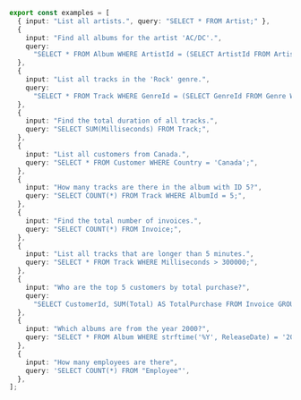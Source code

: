```typescript
export const examples = [
  { input: "List all artists.", query: "SELECT * FROM Artist;" },
  {
    input: "Find all albums for the artist 'AC/DC'.",
    query:
      "SELECT * FROM Album WHERE ArtistId = (SELECT ArtistId FROM Artist WHERE Name = 'AC/DC');",
  },
  {
    input: "List all tracks in the 'Rock' genre.",
    query:
      "SELECT * FROM Track WHERE GenreId = (SELECT GenreId FROM Genre WHERE Name = 'Rock');",
  },
  {
    input: "Find the total duration of all tracks.",
    query: "SELECT SUM(Milliseconds) FROM Track;",
  },
  {
    input: "List all customers from Canada.",
    query: "SELECT * FROM Customer WHERE Country = 'Canada';",
  },
  {
    input: "How many tracks are there in the album with ID 5?",
    query: "SELECT COUNT(*) FROM Track WHERE AlbumId = 5;",
  },
  {
    input: "Find the total number of invoices.",
    query: "SELECT COUNT(*) FROM Invoice;",
  },
  {
    input: "List all tracks that are longer than 5 minutes.",
    query: "SELECT * FROM Track WHERE Milliseconds > 300000;",
  },
  {
    input: "Who are the top 5 customers by total purchase?",
    query:
      "SELECT CustomerId, SUM(Total) AS TotalPurchase FROM Invoice GROUP BY CustomerId ORDER BY TotalPurchase DESC LIMIT 5;",
  },
  {
    input: "Which albums are from the year 2000?",
    query: "SELECT * FROM Album WHERE strftime('%Y', ReleaseDate) = '2000';",
  },
  {
    input: "How many employees are there",
    query: 'SELECT COUNT(*) FROM "Employee"',
  },
];
```
